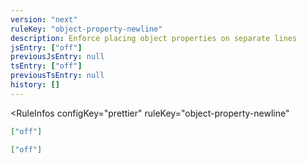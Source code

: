 ```yaml
---
version: "next"
ruleKey: "object-property-newline"
description: Enforce placing object properties on separate lines
jsEntry: ["off"]
previousJsEntry: null
tsEntry: ["off"]
previousTsEntry: null
history: []
---
```


<RuleInfos 
  configKey="prettier" 
  ruleKey="object-property-newline" 
>

```json
["off"]
```

```json
["off"]
```

</RuleInfos>
